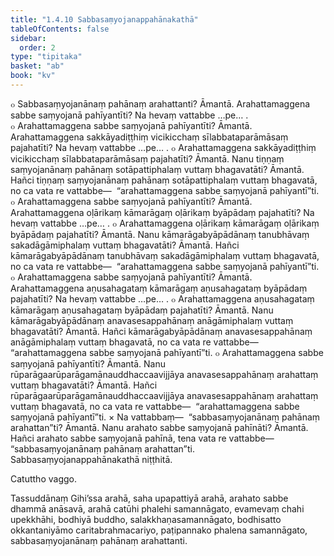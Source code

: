 ```yaml
---
title: "1.4.10 Sabbasaṃyojanappahānakathā"
tableOfContents: false
sidebar:
  order: 2
type: "tipitaka"
basket: "ab"
book: "kv"
---
```



<DynamicBreadcrumb />

<Division number="413" book="kv" bookNo="32" page="225">

<Paragraph number="1454" book="kv">
๐ Sabbasaṃyojanānaṃ pahānaṃ arahattanti? Āmantā. Arahattamaggena sabbe saṃyojanā pahīyantīti? Na hevaṃ vattabbe …pe… .
</Paragraph>

<Paragraph number="1455" book="kv">
๐ Arahattamaggena sabbe saṃyojanā pahīyantīti? Āmantā. Arahattamaggena sakkāyadiṭṭhiṃ vicikicchaṃ sīlabbataparāmāsaṃ pajahatīti? Na hevaṃ vattabbe …pe… .
</Paragraph>

<Paragraph number="1456" book="kv">
๐ Arahattamaggena sakkāyadiṭṭhiṃ vicikicchaṃ sīlabbataparāmāsaṃ pajahatīti? Āmantā. Nanu tiṇṇaṃ saṃyojanānaṃ pahānaṃ sotāpattiphalaṃ vuttaṃ bhagavatāti? Āmantā. Hañci tiṇṇaṃ saṃyojanānaṃ pahānaṃ sotāpattiphalaṃ vuttaṃ bhagavatā, no ca vata re vattabbe—  “arahattamaggena sabbe saṃyojanā pahīyantī”ti.
</Paragraph>

</Division>
<Division number="414" book="kv" bookNo="32" page="225">

<Paragraph number="1457" book="kv">
๐ Arahattamaggena sabbe saṃyojanā pahīyantīti? Āmantā. Arahattamaggena oḷārikaṃ kāmarāgaṃ oḷārikaṃ byāpādaṃ pajahatīti? Na hevaṃ vattabbe …pe… .
</Paragraph>

</Division>
<Division number="415" book="kv" bookNo="32" page="225">

<Paragraph number="1458" book="kv">
๐ Arahattamaggena oḷārikaṃ kāmarāgaṃ oḷārikaṃ byāpādaṃ pajahatīti? Āmantā. Nanu kāmarāgabyāpādānaṃ tanubhāvaṃ sakadāgāmiphalaṃ vuttaṃ bhagavatāti? Āmantā. Hañci kāmarāgabyāpādānaṃ tanubhāvaṃ sakadāgāmiphalaṃ vuttaṃ bhagavatā, no ca vata re vattabbe—  “arahattamaggena sabbe saṃyojanā pahīyantī”ti.
</Paragraph>

<Paragraph number="1459" book="kv">
๐ Arahattamaggena sabbe saṃyojanā pahīyantīti? Āmantā. Arahattamaggena aṇusahagataṃ kāmarāgaṃ aṇusahagataṃ byāpādaṃ pajahatīti? Na hevaṃ vattabbe …pe… .
</Paragraph>

</Division>
<Division number="416" book="kv" bookNo="32" page="226">

<Paragraph number="1460" book="kv">
๐ Arahattamaggena aṇusahagataṃ kāmarāgaṃ aṇusahagataṃ byāpādaṃ pajahatīti? Āmantā. Nanu kāmarāgabyāpādānaṃ anavasesappahānaṃ anāgāmiphalaṃ vuttaṃ bhagavatāti? Āmantā. Hañci kāmarāgabyāpādānaṃ anavasesappahānaṃ anāgāmiphalaṃ vuttaṃ bhagavatā, no ca vata re vattabbe—  “arahattamaggena sabbe saṃyojanā pahīyantī”ti.
</Paragraph>

<Paragraph number="1461" book="kv">
๐ Arahattamaggena sabbe saṃyojanā pahīyantīti? Āmantā. Nanu rūparāgaarūparāgamānauddhaccaavijjāya anavasesappahānaṃ arahattaṃ vuttaṃ bhagavatāti? Āmantā. Hañci rūparāgaarūparāgamānauddhaccaavijjāya anavasesappahānaṃ arahattaṃ vuttaṃ bhagavatā, no ca vata re vattabbe—  “arahattamaggena sabbe saṃyojanā pahīyantī”ti.
</Paragraph>

</Division>
<Division number="417" book="kv" bookNo="32" page="226">

<Paragraph number="1462" book="kv">
× Na vattabbaṃ—  “sabbasaṃyojanānaṃ pahānaṃ arahattan”ti? Āmantā. Nanu arahato sabbe saṃyojanā pahīnāti? Āmantā. Hañci arahato sabbe saṃyojanā pahīnā, tena vata re vattabbe—  “sabbasaṃyojanānaṃ pahānaṃ arahattan”ti.

</Paragraph>
</Division>

<Paragraph number="1463" type="center" book="kv">
Sabbasaṃyojanappahānakathā niṭṭhitā.

  
Catuttho vaggo.



</Paragraph>

<Paragraph number="1464" type="center" book="kv">
Tassuddānaṃ


</Paragraph>

<Paragraph number="1465" book="kv">
Gihi’ssa arahā, saha upapattiyā arahā, arahato sabbe dhammā anāsavā, arahā catūhi phalehi samannāgato, evamevaṃ chahi upekkhāhi, bodhiyā buddho, salakkhaṇasamannāgato, bodhisatto okkantaniyāmo caritabrahmacariyo, paṭipannako phalena samannāgato, sabbasaṃyojanānaṃ pahānaṃ arahattanti.
</Paragraph>